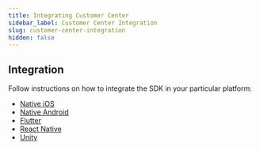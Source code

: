 ```yaml
---
title: Integrating Customer Center
sidebar_label: Customer Center Integration
slug: customer-center-integration
hidden: false
---
```




<YouTubeEmbed videoId="yraB5gQCUPE" title="Integrating the Customer Center" />


<OverviewPartial />

## Integration

Follow instructions on how to integrate the SDK in your particular platform:

- [Native iOS](/tools/customer-center/customer-center-integration-ios#installation)
- [Native Android](/tools/customer-center/customer-center-integration-android#installation)
- [Flutter](/tools/customer-center/customer-center-flutter#installation)
- [React Native](/tools/customer-center/customer-center-react-native#installation)
- [Unity](/tools/customer-center/customer-center-unity#installation)
